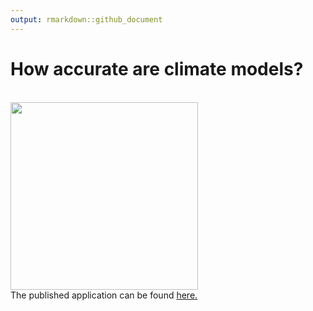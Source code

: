 ```yaml
---
output: rmarkdown::github_document
---
```


# How accurate are climate models?
<br>
![](figures-tables/climate-model-preview.gif){height=300px width=500x}
<br>
The published application can be found [here.](https://james-hagan.shinyapps.io/climate-models/)

